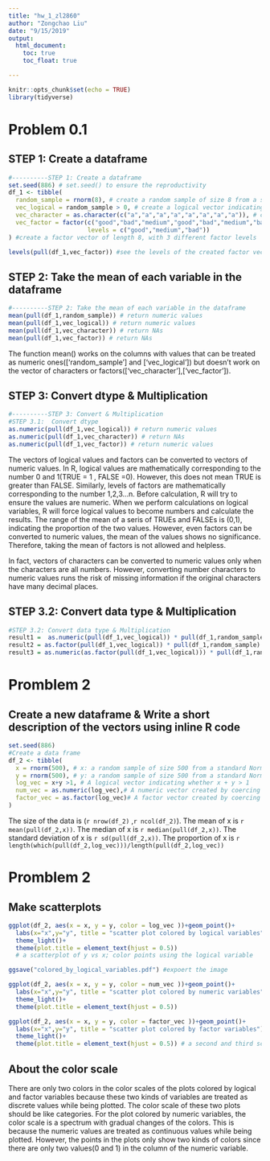 ```yaml
---
title: "hw_1_zl2860"
author: "Zongchao Liu"
date: "9/15/2019"
output: 
  html_document:
    toc: true
    toc_float: true

---
```


```r
knitr::opts_chunk$set(echo = TRUE)
library(tidyverse)
```

# Problem 0.1 
## STEP 1: Create a dataframe

```r
#----------STEP 1: Create a dataframe
set.seed(886) # set.seed() to ensure the reproductivity
df_1 <- tibble(
  random_sample = rnorm(8), # create a random sample of size 8 from a standard Normal distribution
  vec_logical = random_sample > 0, # create a logical vector indicating whether elements of the sample are greater than 0
  vec_character = as.character(c("a","a","a","a","a","a","a","a")), # create a character vector of length 8
  vec_factor = factor(c("good","bad","medium","good","bad","medium","bad","medium"),
                      levels = c("good","medium","bad"))
) #create a factor vector of length 8, with 3 different factor levels

levels(pull(df_1,vec_factor)) #see the levels of the created factor vector
```

## STEP 2: Take the mean of each variable in the dataframe

```r
#----------STEP 2: Take the mean of each variable in the dataframe
mean(pull(df_1,random_sample)) # return numeric values
mean(pull(df_1,vec_logical)) # return numeric values
mean(pull(df_1,vec_character)) # return NAs
mean(pull(df_1,vec_factor)) # return NAs
```

The function mean() works on the columns with values that can be treated as numeric ones(['random_sample'] and ['vec_logical']) but doesn't work on the vector of characters or factors(['vec_character'],['vec_factor']).

## STEP 3: Convert dtype & Multiplication

```r
#----------STEP 3: Convert & Multiplication
#STEP 3.1:  Convert dtype
as.numeric(pull(df_1,vec_logical)) # return numeric values
as.numeric(pull(df_1,vec_character)) # return NAs
as.numeric(pull(df_1,vec_factor)) # return numeric values
```

The vectors of logical values and factors can be converted to vectors of numeric values. In R, logical values are mathematically corresponding to the number 0 and 1(TRUE = 1 , FALSE =0). However, this does not mean TRUE is greater than FALSE. Similarly, levels of factors are mathematically corresponding to the number 1,2,3...n. Before calculation, R will try to ensure the values are numeric. When we perform calculations on logical variables, R will force logical values to become numbers and calculate the results. The range of the mean of a seris of TRUEs and FALSEs is (0,1), indicating the proportion of the two values. However, even factors can be converted to numeric values, the mean of the values shows no significance. Therefore, taking the mean of factors is not allowed and helpless.

In fact, vectors of characters can be converted to numeric values only when the characters are all numbers. However, converting number characters to numeric values runs the risk of missing information if the original characters have many decimal places. 

## STEP 3.2: Convert data type & Multiplication

```r
#STEP 3.2: Convert data type & Multiplication
result1 =  as.numeric(pull(df_1,vec_logical)) * pull(df_1,random_sample) # convert the logical vector to numeric, and multiply the random sample by the result
result2 = as.factor(pull(df_1,vec_logical)) * pull(df_1,random_sample) # convert the logical vector to a factor, and multiply the random sample by the result
result3 = as.numeric(as.factor(pull(df_1,vec_logical))) * pull(df_1,random_sample) # convert the logical vector to a factor and then convert the result to numeric, and multiply the random sample by the result

```

# Promblem 2 
## Create a new dataframe & Write a short description of the vectors using inline R code

```r
set.seed(886)
#Create a data frame 
df_2 <- tibble(
  x = rnorm(500), # x: a random sample of size 500 from a standard Normal distribution
  y = rnorm(500), # y: a random sample of size 500 from a standard Normal distribution
  log_vec = x+y >1, # A logical vector indicating whether x + y > 1
  num_vec = as.numeric(log_vec),# A numeric vector created by coercing the above logical vector
  factor_vec = as.factor(log_vec)# A factor vector created by coercing the above logical vector
)

```
The size of the data is (`r nrow(df_2) ` ,`r ncol(df_2)`). The mean of x is `r mean(pull(df_2,x)) `. The median of x is `r median(pull(df_2,x))`. The standard deviation of x is `r sd(pull(df_2,x)) `. The proportion of x is `r length(which(pull(df_2,log_vec)))/length(pull(df_2,log_vec))` 

# Promblem 2 
## Make scatterplots

```r
ggplot(df_2, aes(x = x, y = y, color = log_vec ))+geom_point()+
  labs(x="x",y="y", title = "scatter plot colored by logical variables")+
  theme_light()+
  theme(plot.title = element_text(hjust = 0.5))
  # a scatterplot of y vs x; color points using the logical variable

ggsave("colored_by_logical_variables.pdf") #expoert the image

ggplot(df_2, aes(x = x, y = y, color = num_vec ))+geom_point()+
  labs(x="x",y="y", title = "scatter plot colored by numeric variables")+
  theme_light()+
  theme(plot.title = element_text(hjust = 0.5))

ggplot(df_2, aes(x = x, y = y, color = factor_vec ))+geom_point()+
  labs(x="x",y="y", title = "scatter plot colored by factor variables")+
  theme_light()+
  theme(plot.title = element_text(hjust = 0.5)) # a second and third scatterplot that color points using the numeric and factor variables, respectively

``` 

## About the color scale

There are only two colors in the color scales of the plots colored by logical and factor variables because these two kinds of variables are treated as discrete values while being plotted. The color scale of these two plots should be like categories. For the plot colored by numeric variables, the color scale is a spectrum with gradual changes of the colors. This is because the numeric values are treated as continuous values while being plotted. However, the points in the plots only show two kinds of colors since there are only two values(0 and 1) in the column of the numeric variable.
